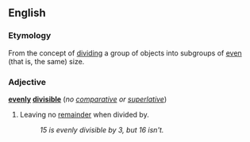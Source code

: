 ==English==
===Etymology===
From the concept of [[divide|dividing]] a group of objects into subgroups of [[even]] (that is, the same) size.

===Adjective===
'''[[evenly]] [[divisible]]''' (''no [[comparative]] or [[superlative]]'')

#{{arithmetic}} Leaving no [[remainder]] when divided by. 
#:''15 is evenly divisible by 3, but 16 isn't.''